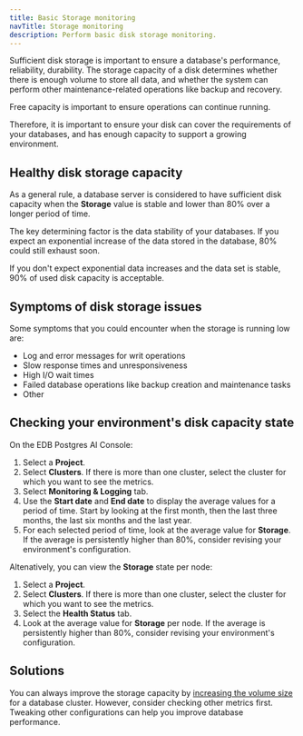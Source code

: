 ```yaml
---
title: Basic Storage monitoring 
navTitle: Storage monitoring
description: Perform basic disk storage monitoring.
---
```


Sufficient disk storage is important to ensure a database's performance, reliability, durability. The storage capacity of a disk determines whether there is enough volume to store all data, and whether the system can perform other maintenance-related operations like backup and recovery. 

Free capacity is important to ensure operations can continue running.

Therefore, it is important to ensure your disk can cover the requirements of your databases, and has enough capacity to support a growing environment. 

## Healthy disk storage capacity

As a general rule, a database server is considered to have sufficient disk capacity when the **Storage** value is stable and lower than 80% over a longer period of time.

The key determining factor is the data stability of your databases. If you expect an exponential increase of the data stored in the database, 80% could still exhaust soon. 

If you don't expect exponential data increases and the data set is stable, 90% of used disk capacity is acceptable.

## Symptoms of disk storage issues 

Some symptoms that you could encounter when the storage is running low are: 

- Log and error messages for writ operations 
- Slow response times and unresponsiveness
- High I/O wait times 
- Failed database operations like backup creation and maintenance tasks
- Other

## Checking your environment's disk capacity state

On the EDB Postgres AI Console: 

1.  Select a **Project**. 
1.  Select **Clusters**. If there is more than one cluster, select the cluster for which you want to see the metrics. 
1.  Select **Monitoring & Logging** tab.
1.  Use the **Start date** and **End date** to display the average values for a period of time. Start by looking at the first month, then the last three months, the last six months and the last year. 
1.  For each selected period of time, look at the average value for **Storage**. If the average is persistently higher than 80%, consider revising your environment's configuration. 

Altenatively, you can view the **Storage** state per node: 

1.  Select a **Project**. 
1.  Select **Clusters**. If there is more than one cluster, select the cluster for which you want to see the metrics. 
1.  Select the **Health Status** tab.
1.  Look at the average value for **Storage** per node. If the average is persistently higher than 80%, consider revising your environment's configuration. 

## Solutions

You can always improve the storage capacity by [increasing the volume size](/biganimal/latest/using_cluster/03_modifying_your_cluster/#modify-your-clusters-configuration-settings) for a database cluster. However, consider checking other metrics first. Tweaking other configurations can help you improve database performance.
